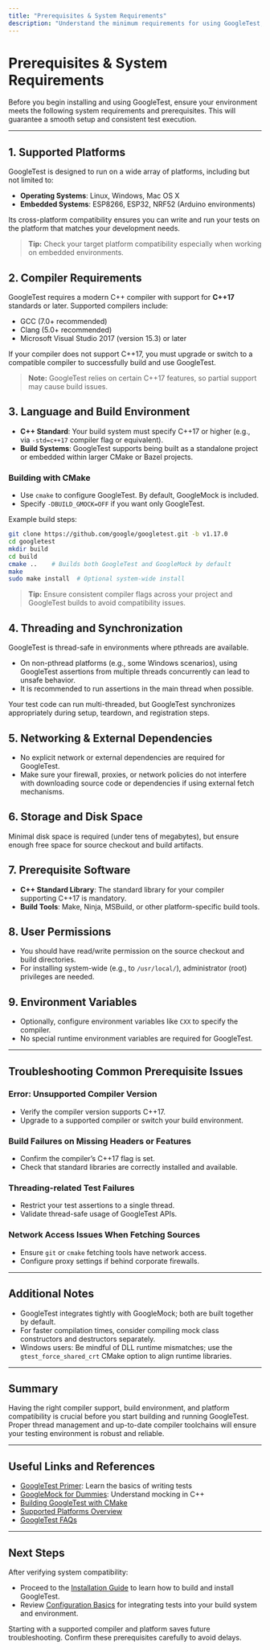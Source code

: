 ```yaml
---
title: "Prerequisites & System Requirements"
description: "Understand the minimum requirements for using GoogleTest, including supported compilers, required C++ standards, and compatible platforms. Know what needs to be in place before moving on to installation steps."
---
```


# Prerequisites & System Requirements

Before you begin installing and using GoogleTest, ensure your environment meets the following system requirements and prerequisites. This will guarantee a smooth setup and consistent test execution.

---

## 1. Supported Platforms

GoogleTest is designed to run on a wide array of platforms, including but not limited to:

- **Operating Systems**: Linux, Windows, Mac OS X
- **Embedded Systems**: ESP8266, ESP32, NRF52 (Arduino environments)

Its cross-platform compatibility ensures you can write and run your tests on the platform that matches your development needs.

> **Tip:** Check your target platform compatibility especially when working on embedded environments.

## 2. Compiler Requirements

GoogleTest requires a modern C++ compiler with support for **C++17** standards or later. Supported compilers include:

- GCC (7.0+ recommended)
- Clang (5.0+ recommended)
- Microsoft Visual Studio 2017 (version 15.3) or later

If your compiler does not support C++17, you must upgrade or switch to a compatible compiler to successfully build and use GoogleTest.

> **Note:** GoogleTest relies on certain C++17 features, so partial support may cause build issues.

## 3. Language and Build Environment

- **C++ Standard**: Your build system must specify C++17 or higher (e.g., via `-std=c++17` compiler flag or equivalent).
- **Build Systems**: GoogleTest supports being built as a standalone project or embedded within larger CMake or Bazel projects.

### Building with CMake

- Use `cmake` to configure GoogleTest. By default, GoogleMock is included.
- Specify `-DBUILD_GMOCK=OFF` if you want only GoogleTest.

Example build steps:

```bash
git clone https://github.com/google/googletest.git -b v1.17.0
cd googletest
mkdir build
cd build
cmake ..    # Builds both GoogleTest and GoogleMock by default
make
sudo make install  # Optional system-wide install
```

> **Tip:** Ensure consistent compiler flags across your project and GoogleTest builds to avoid compatibility issues.

## 4. Threading and Synchronization

GoogleTest is thread-safe in environments where pthreads are available.

- On non-pthread platforms (e.g., some Windows scenarios), using GoogleTest assertions from multiple threads concurrently can lead to unsafe behavior.
- It is recommended to run assertions in the main thread when possible.

Your test code can run multi-threaded, but GoogleTest synchronizes appropriately during setup, teardown, and registration steps.

## 5. Networking & External Dependencies

- No explicit network or external dependencies are required for GoogleTest.
- Make sure your firewall, proxies, or network policies do not interfere with downloading source code or dependencies if using external fetch mechanisms.

## 6. Storage and Disk Space

Minimal disk space is required (under tens of megabytes), but ensure enough free space for source checkout and build artifacts.

## 7. Prerequisite Software

- **C++ Standard Library**: The standard library for your compiler supporting C++17 is mandatory.
- **Build Tools**: Make, Ninja, MSBuild, or other platform-specific build tools.

## 8. User Permissions

- You should have read/write permission on the source checkout and build directories.
- For installing system-wide (e.g., to `/usr/local/`), administrator (root) privileges are needed.

## 9. Environment Variables

- Optionally, configure environment variables like `CXX` to specify the compiler.
- No special runtime environment variables are required for GoogleTest.

---

## Troubleshooting Common Prerequisite Issues

### Error: Unsupported Compiler Version

- Verify the compiler version supports C++17.
- Upgrade to a supported compiler or switch your build environment.

### Build Failures on Missing Headers or Features

- Confirm the compiler’s C++17 flag is set.
- Check that standard libraries are correctly installed and available.

### Threading-related Test Failures

- Restrict your test assertions to a single thread.
- Validate thread-safe usage of GoogleTest APIs.

### Network Access Issues When Fetching Sources

- Ensure `git` or `cmake` fetching tools have network access.
- Configure proxy settings if behind corporate firewalls.

---

## Additional Notes

- GoogleTest integrates tightly with GoogleMock; both are built together by default.
- For faster compilation times, consider compiling mock class constructors and destructors separately.
- Windows users: Be mindful of DLL runtime mismatches; use the `gtest_force_shared_crt` CMake option to align runtime libraries.

---

## Summary

Having the right compiler support, build environment, and platform compatibility is crucial before you start building and running GoogleTest. Proper thread management and up-to-date compiler toolchains will ensure your testing environment is robust and reliable.

---

## Useful Links and References

- [GoogleTest Primer](https://github.com/google/googletest/blob/main/docs/primer.md): Learn the basics of writing tests
- [GoogleMock for Dummies](https://github.com/google/googletest/blob/main/docs/gmock_for_dummies.md): Understand mocking in C++
- [Building GoogleTest with CMake](https://github.com/google/googletest#building)
- [Supported Platforms Overview](/overview/getting-to-know-googletest/supported-platforms)
- [GoogleTest FAQs](https://github.com/google/googletest/blob/main/FAQ.md)

---

## Next Steps

After verifying system compatibility:

- Proceed to the [Installation Guide](/getting-started/prereq-install/installation-guide) to learn how to build and install GoogleTest.
- Review [Configuration Basics](/getting-started/prereq-install/configuration-basics) for integrating tests into your build system and environment.

<Tip>
Starting with a supported compiler and platform saves future troubleshooting. Confirm these prerequisites carefully to avoid delays.
</Tip>
